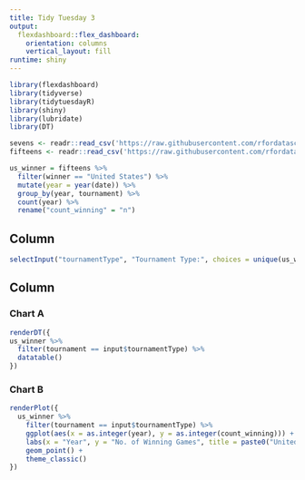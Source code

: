 ---
title: Tidy Tuesday 3
output: 
  flexdashboard::flex_dashboard:
    orientation: columns
    vertical_layout: fill
runtime: shiny
---

```{r global, include=FALSE}
library(flexdashboard)
library(tidyverse)
library(tidytuesdayR)
library(shiny)
library(lubridate)
library(DT)

sevens <- readr::read_csv('https://raw.githubusercontent.com/rfordatascience/tidytuesday/master/data/2022/2022-05-24/sevens.csv')
fifteens <- readr::read_csv('https://raw.githubusercontent.com/rfordatascience/tidytuesday/master/data/2022/2022-05-24/fifteens.csv')

us_winner = fifteens %>%
  filter(winner == "United States") %>%
  mutate(year = year(date)) %>%
  group_by(year, tournament) %>%
  count(year) %>%
  rename("count_winning" = "n")


```

Column {.sidebar}
-----------------------------------------------------------------------

```{r}
selectInput("tournamentType", "Tournament Type:", choices = unique(us_winner$tournament), selected = unique(us_winner$tournament)[1])

```

Column {data-width=350}
-----------------------------------------------------------------------

### Chart A

```{r}
renderDT({
us_winner %>%
  filter(tournament == input$tournamentType) %>%
  datatable()
})
```

### Chart B

```{r}
renderPlot({
  us_winner %>%
    filter(tournament == input$tournamentType) %>%
    ggplot(aes(x = as.integer(year), y = as.integer(count_winning))) +
    labs(x = "Year", y = "No. of Winning Games", title = paste0("United States Number of Winning Games in ",input$tournamentType, " Tournanment")) +
    geom_point() +
    theme_classic()
})
```

